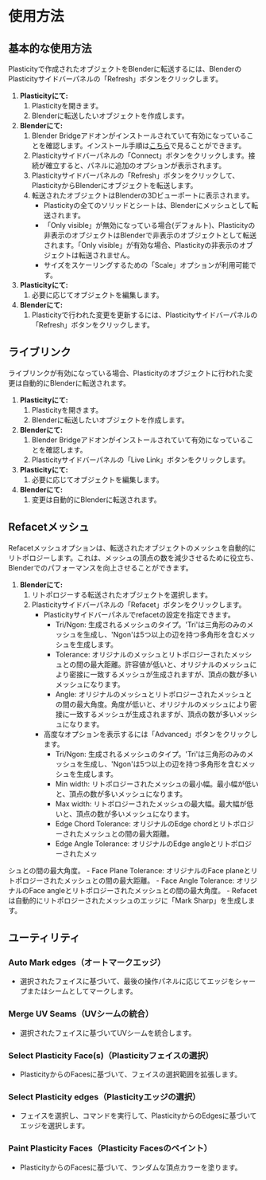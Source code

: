 # 使用方法

## 基本的な使用方法

Plasticityで作成されたオブジェクトをBlenderに転送するには、BlenderのPlasticityサイドバーパネルの「Refresh」ボタンをクリックします。

1. **Plasticityにて:**
    1. Plasticityを開きます。
    2. Blenderに転送したいオブジェクトを作成します。
2. **Blenderにて:**
    1. Blender Bridgeアドオンがインストールされていて有効になっていることを確認します。インストール手順は[こちら](./install-blender-addon)で見ることができます。
    2. Plasticityサイドバーパネルの「Connect」ボタンをクリックします。接続が確立すると、パネルに追加のオプションが表示されます。
    3. Plasticityサイドバーパネルの「Refresh」ボタンをクリックして、PlasticityからBlenderにオブジェクトを転送します。
    4. 転送されたオブジェクトはBlenderの3Dビューポートに表示されます。
        - Plasticityの全てのソリッドとシートは、Blenderにメッシュとして転送されます。
        - 「Only visible」が無効になっている場合(デフォルト)、Plasticityの非表示のオブジェクトはBlenderで非表示のオブジェクトとして転送されます。「Only visible」が有効な場合、Plasticityの非表示のオブジェクトは転送されません。
        - サイズをスケーリングするための「Scale」オプションが利用可能です。
3. **Plasticityにて:**
    1. 必要に応じてオブジェクトを編集します。
4. **Blenderにて:**
    1. Plasticityで行われた変更を更新するには、Plasticityサイドバーパネルの「Refresh」ボタンをクリックします。

## ライブリンク

ライブリンクが有効になっている場合、Plasticityのオブジェクトに行われた変更は自動的にBlenderに転送されます。

1. **Plasticityにて:**
    1. Plasticityを開きます。
    2. Blenderに転送したいオブジェクトを作成します。
2. **Blenderにて:**
    1. Blender Bridgeアドオンがインストールされていて有効になっていることを確認します。
    2. Plasticityサイドバーパネルの「Live Link」ボタンをクリックします。
3. **Plasticityにて:**
    1. 必要に応じてオブジェクトを編集します。
4. **Blenderにて:**
    1. 変更は自動的にBlenderに転送されます。

## Refacetメッシュ

Refacetメッシュオプションは、転送されたオブジェクトのメッシュを自動的にリトポロジーします。これは、メッシュの頂点の数を減少させるために役立ち、Blenderでのパフォーマンスを向上させることができます。

1. **Blenderにて:**
    1. リトポロジーする転送されたオブジェクトを選択します。
    2. Plasticityサイドバーパネルの「Refacet」ボタンをクリックします。
        - Plasticityサイドバーパネルでrefacetの設定を指定できます。
            - Tri/Ngon: 生成されるメッシュのタイプ。'Tri'は三角形のみのメッシュを生成し、'Ngon'は5つ以上の辺を持つ多角形を含むメッシュを生成します。
            - Tolerance: オリジナルのメッシュとリトポロジーされたメッシュとの間の最大距離。許容値が低いと、オリジナルのメッシュにより密接に一致するメッシュが生成されますが、頂点の数が多いメッシュになります。
            - Angle: オリジナルのメッシュとリトポロジーされたメッシュとの間の最大角度。角度が低いと、オリジナルのメッシュにより密接に一致するメッシュが生成されますが、頂点の数が多いメッシュになります。
        - 高度なオプションを表示するには「Advanced」ボタンをクリックします。
            - Tri/Ngon: 生成されるメッシュのタイプ。'Tri'は三角形のみのメッシュを生成し、'Ngon'は5つ以上の辺を持つ多角形を含むメッシュを生成します。
            - Min width: リトポロジーされたメッシュの最小幅。最小幅が低いと、頂点の数が多いメッシュになります。
            - Max width: リトポロジーされたメッシュの最大幅。最大幅が低いと、頂点の数が多いメッシュになります。
            - Edge Chord Tolerance: オリジナルのEdge chordとリトポロジーされたメッシュとの間の最大距離。
            - Edge Angle Tolerance: オリジナルのEdge angleとリトポロジーされたメッ

シュとの間の最大角度。
            - Face Plane Tolerance: オリジナルのFace planeとリトポロジーされたメッシュとの間の最大距離。
            - Face Angle Tolerance: オリジナルのFace angleとリトポロジーされたメッシュとの間の最大角度。
        - Refacetは自動的にリトポロジーされたメッシュのエッジに「Mark Sharp」を生成します。

## ユーティリティ

### Auto Mark edges（オートマークエッジ）

- 選択されたフェイスに基づいて、最後の操作パネルに応じてエッジをシャープまたはシームとしてマークします。

### Merge UV Seams（UVシームの統合）

- 選択されたフェイスに基づいてUVシームを統合します。

### Select Plasticity Face(s)（Plasticityフェイスの選択）

- PlasticityからのFacesに基づいて、フェイスの選択範囲を拡張します。

### Select Plasticity edges（Plasticityエッジの選択）

- フェイスを選択し、コマンドを実行して、PlasticityからのEdgesに基づいてエッジを選択します。

### Paint Plasticity Faces（Plasticity Facesのペイント）

- PlasticityからのFacesに基づいて、ランダムな頂点カラーを塗ります。

